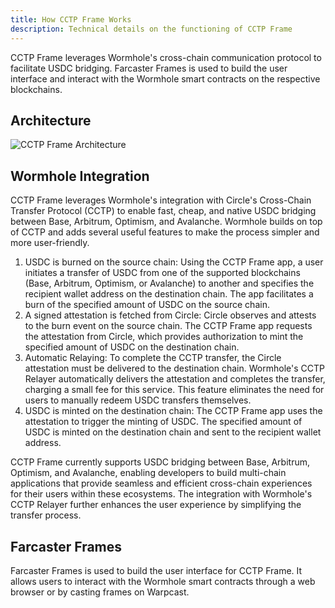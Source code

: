 ```yaml
---
title: How CCTP Frame Works
description: Technical details on the functioning of CCTP Frame
---
```


CCTP Frame leverages Wormhole's cross-chain communication protocol to facilitate USDC bridging. Farcaster Frames is used to build the user interface and interact with the Wormhole smart contracts on the respective blockchains.

## Architecture

![CCTP Frame Architecture](../../images/architecture.png)

## Wormhole Integration

CCTP Frame leverages Wormhole's integration with Circle's Cross-Chain Transfer Protocol (CCTP) to enable fast, cheap, and native USDC bridging between Base, Arbitrum, Optimism, and Avalanche. Wormhole builds on top of CCTP and adds several useful features to make the process simpler and more user-friendly.

1. USDC is burned on the source chain: Using the CCTP Frame app, a user initiates a transfer of USDC from one of the supported blockchains (Base, Arbitrum, Optimism, or Avalanche) to another and specifies the recipient wallet address on the destination chain. The app facilitates a burn of the specified amount of USDC on the source chain.
2. A signed attestation is fetched from Circle: Circle observes and attests to the burn event on the source chain. The CCTP Frame app requests the attestation from Circle, which provides authorization to mint the specified amount of USDC on the destination chain.
3. Automatic Relaying: To complete the CCTP transfer, the Circle attestation must be delivered to the destination chain. Wormhole's CCTP Relayer automatically delivers the attestation and completes the transfer, charging a small fee for this service. This feature eliminates the need for users to manually redeem USDC transfers themselves.
4. USDC is minted on the destination chain: The CCTP Frame app uses the attestation to trigger the minting of USDC. The specified amount of USDC is minted on the destination chain and sent to the recipient wallet address.

CCTP Frame currently supports USDC bridging between Base, Arbitrum, Optimism, and Avalanche, enabling developers to build multi-chain applications that provide seamless and efficient cross-chain experiences for their users within these ecosystems. The integration with Wormhole's CCTP Relayer further enhances the user experience by simplifying the transfer process.

## Farcaster Frames

Farcaster Frames is used to build the user interface for CCTP Frame. It allows users to interact with the Wormhole smart contracts through a web browser or by casting frames on Warpcast.
